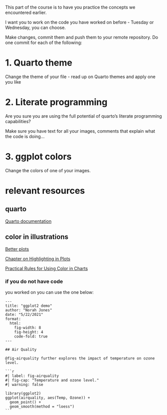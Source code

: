 
This part of the course is to have you practice the concepts we encountered earlier. 

I want you to work on the code you have worked on before - Tuesday or Wednesday, you can choose. 

Make changes, commit them and push them to your remote repository. Do one commit for each of the following:

# 1. Quarto theme

Change the theme of your file - read up on Quarto themes and apply one you like

# 2. Literate programming

Are you sure you are using the full potential of quarto's literate programming capabilities?

Make sure you have text for all your images, comments that explain what the code is doing...

# 3. ggplot colors

Change the colors of one of your images. 



# relevant resources

## quarto

[Quarto documentation](https://quarto.org/)

## color in illustrations

[Better plots](https://better-plots.netlify.app/)

[Chapter on Highlighting in Plots](https://better-plots.netlify.app/04-highlighting.html)

[Practical Rules for Using Color in Charts](http://www.perceptualedge.com/articles/visual_business_intelligence/rules_for_using_color.pdf)





### if you do not have code

you worked on you can use the one below:
````verbatim
---
title: "ggplot2 demo"
author: "Norah Jones"
date: "5/22/2021"
format: 
  html:
    fig-width: 8
    fig-height: 4
    code-fold: true
---

## Air Quality

@fig-airquality further explores the impact of temperature on ozone level.

```r
#| label: fig-airquality
#| fig-cap: "Temperature and ozone level."
#| warning: false

library(ggplot2)
ggplot(airquality, aes(Temp, Ozone)) + 
  geom_point() + 
  geom_smooth(method = "loess")
```


````